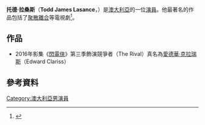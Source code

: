 {{Infobox person
| name = 托德·拉桑斯<br>Todd Lasance
| image = Todd Lasance (8192064570).jpg
| imagesize =
| caption = Todd Lasance in 2012
| birth_name = Todd James Lasance
| birth_date = {{Birth date and age|1985|2|18|df=y}}
| birth_place = 澳大利亞[[紐卡斯爾_(新南威爾斯州)|紐卡斯爾 (新南威爾斯州)]]
| yearsactive =2005–現在
| occupation = 演員
}}

'''托德·拉桑斯'''（'''Todd James Lasance'''，{{bd|1985年|2月18日}}）是[[澳大利亞|澳大利亞]]的一位[[演員|演員]]。他最著名的作品包括了[[聚散離合|聚散離合]]等電視劇<ref>{{Cite web |url=http://www.screenwise.com.au/index.php/testimonials/entry/todd_lasance_fools_gold_mcleods_daughters_black_jack/ |title=存档副本 |access-date=2016-05-07 |archive-date=2012-02-19 |archive-url=https://web.archive.org/web/20120219194130/http://www.screenwise.com.au/index.php/testimonials/entry/todd_lasance_fools_gold_mcleods_daughters_black_jack/ |dead-url=no }}</ref>。

==作品==
*2016年影集《[[閃電俠_(2014年電視劇)|閃電俠]]》第三季飾演競爭者（The Rival）真名為[[愛德華·克拉瑞斯|愛德華·克拉瑞斯]]（Edward Clariss）


==參考資料==
{{reflist}}
[[Category:澳大利亞男演員|Category:澳大利亞男演員]]